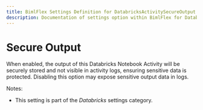 ```yaml
---
title: BimlFlex Settings Definition for DatabricksActivitySecureOutput
description: Documentation of settings option within BimlFlex for DatabricksActivitySecureOutput
---
```

<head>
  <meta name="varigenceProduct" content="BimlFlex"></meta>
  <meta name="varigenceArticleType" content="Reference"></meta>
</head>

# Secure Output

When enabled, the output of this Databricks Notebook Activity will be securely stored and not visible in activity logs, ensuring sensitive data is protected. Disabling this option may expose sensitive output data in logs.

Notes:

* This setting is part of the *Databricks* settings category.

